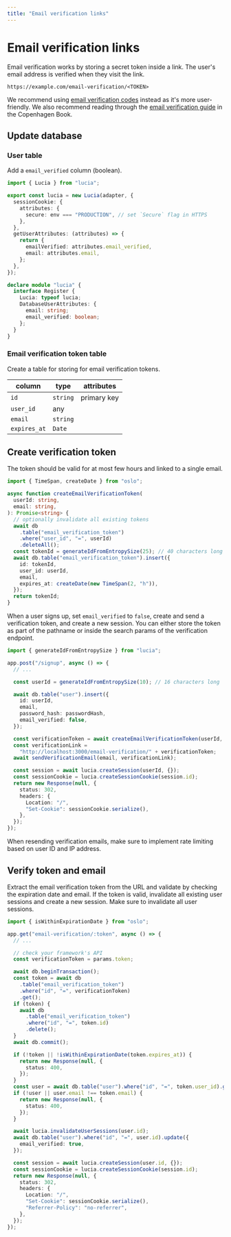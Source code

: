 ```yaml
---
title: "Email verification links"
---
```


# Email verification links

Email verification works by storing a secret token inside a link. The user's email address is verified when they visit the link.

```
https://example.com/email-verification/<TOKEN>
```

We recommend using [email verification codes](/guides/email-and-password/email-verification-codes) instead as it's more user-friendly. We also recommend reading through the [email verification guide](https://thecopenhagenbook.com/email-verification) in the Copenhagen Book.

## Update database

### User table

Add a `email_verified` column (boolean).

```ts
import { Lucia } from "lucia";

export const lucia = new Lucia(adapter, {
  sessionCookie: {
    attributes: {
      secure: env === "PRODUCTION", // set `Secure` flag in HTTPS
    },
  },
  getUserAttributes: (attributes) => {
    return {
      emailVerified: attributes.email_verified,
      email: attributes.email,
    };
  },
});

declare module "lucia" {
  interface Register {
    Lucia: typeof lucia;
    DatabaseUserAttributes: {
      email: string;
      email_verified: boolean;
    };
  }
}
```

### Email verification token table

Create a table for storing for email verification tokens.

| column       | type     | attributes  |
| ------------ | -------- | ----------- |
| `id`         | `string` | primary key |
| `user_id`    | any      |             |
| `email`      | `string` |             |
| `expires_at` | `Date`   |             |

## Create verification token

The token should be valid for at most few hours and linked to a single email.

```ts
import { TimeSpan, createDate } from "oslo";

async function createEmailVerificationToken(
  userId: string,
  email: string,
): Promise<string> {
  // optionally invalidate all existing tokens
  await db
    .table("email_verification_token")
    .where("user_id", "=", userId)
    .deleteAll();
  const tokenId = generateIdFromEntropySize(25); // 40 characters long
  await db.table("email_verification_token").insert({
    id: tokenId,
    user_id: userId,
    email,
    expires_at: createDate(new TimeSpan(2, "h")),
  });
  return tokenId;
}
```

When a user signs up, set `email_verified` to `false`, create and send a verification token, and create a new session. You can either store the token as part of the pathname or inside the search params of the verification endpoint.

```ts
import { generateIdFromEntropySize } from "lucia";

app.post("/signup", async () => {
  // ...

  const userId = generateIdFromEntropySize(10); // 16 characters long

  await db.table("user").insert({
    id: userId,
    email,
    password_hash: passwordHash,
    email_verified: false,
  });

  const verificationToken = await createEmailVerificationToken(userId, email);
  const verificationLink =
    "http://localhost:3000/email-verification/" + verificationToken;
  await sendVerificationEmail(email, verificationLink);

  const session = await lucia.createSession(userId, {});
  const sessionCookie = lucia.createSessionCookie(session.id);
  return new Response(null, {
    status: 302,
    headers: {
      Location: "/",
      "Set-Cookie": sessionCookie.serialize(),
    },
  });
});
```

When resending verification emails, make sure to implement rate limiting based on user ID and IP address.

## Verify token and email

Extract the email verification token from the URL and validate by checking the expiration date and email. If the token is valid, invalidate all existing user sessions and create a new session. Make sure to invalidate all user sessions.

```ts
import { isWithinExpirationDate } from "oslo";

app.get("email-verification/:token", async () => {
  // ...

  // check your framework's API
  const verificationToken = params.token;

  await db.beginTransaction();
  const token = await db
    .table("email_verification_token")
    .where("id", "=", verificationToken)
    .get();
  if (token) {
    await db
      .table("email_verification_token")
      .where("id", "=", token.id)
      .delete();
  }
  await db.commit();

  if (!token || !isWithinExpirationDate(token.expires_at)) {
    return new Response(null, {
      status: 400,
    });
  }
  const user = await db.table("user").where("id", "=", token.user_id).get();
  if (!user || user.email !== token.email) {
    return new Response(null, {
      status: 400,
    });
  }

  await lucia.invalidateUserSessions(user.id);
  await db.table("user").where("id", "=", user.id).update({
    email_verified: true,
  });

  const session = await lucia.createSession(user.id, {});
  const sessionCookie = lucia.createSessionCookie(session.id);
  return new Response(null, {
    status: 302,
    headers: {
      Location: "/",
      "Set-Cookie": sessionCookie.serialize(),
      "Referrer-Policy": "no-referrer",
    },
  });
});
```
